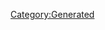 {{Database/Diva/DivaInfo
 |Attr=2
 |ID=6
 |BodyId=1
 |PersonalityId=3
 |Enabled=2
 |LIOGKHIGJKN=21
 |HomeBgId=12
}}
{{DivaStat
 |Level=0
 |Life=9999
 |Soul=180
 |Vocal=180
 |Charm=240
 |Fold=50
 |Support=50
}}
{{DivaStat
 |Level=1
 |Life=9999
 |Soul=180
 |Vocal=180
 |Charm=265
 |Fold=50
 |Support=50
}}
{{DivaStat
 |Level=2
 |Life=9999
 |Soul=200
 |Vocal=180
 |Charm=265
 |Fold=50
 |Support=50
}}
{{DivaStat
 |Level=3
 |Life=9999
 |Soul=200
 |Vocal=200
 |Charm=265
 |Fold=50
 |Support=50
}}
{{DivaStat
 |Level=4
 |Life=9999
 |Soul=200
 |Vocal=200
 |Charm=290
 |Fold=50
 |Support=50
}}
{{DivaStat
 |Level=5
 |Life=9999
 |Soul=220
 |Vocal=200
 |Charm=290
 |Fold=50
 |Support=50
}}
{{DivaStat
 |Level=6
 |Life=9999
 |Soul=220
 |Vocal=220
 |Charm=290
 |Fold=50
 |Support=50
}}
{{DivaStat
 |Level=7
 |Life=9999
 |Soul=220
 |Vocal=220
 |Charm=315
 |Fold=50
 |Support=50
}}
{{DivaStat
 |Level=8
 |Life=9999
 |Soul=240
 |Vocal=220
 |Charm=315
 |Fold=50
 |Support=50
}}
{{DivaStat
 |Level=9
 |Life=9999
 |Soul=240
 |Vocal=240
 |Charm=315
 |Fold=50
 |Support=50
}}
{{DivaStat
 |Level=10
 |Life=9999
 |Soul=240
 |Vocal=240
 |Charm=340
 |Fold=50
 |Support=50
}}
{{DivaStat
 |Level=11
 |Life=9999
 |Soul=260
 |Vocal=240
 |Charm=340
 |Fold=50
 |Support=50
}}
{{DivaStat
 |Level=12
 |Life=9999
 |Soul=260
 |Vocal=260
 |Charm=340
 |Fold=50
 |Support=50
}}
{{DivaStat
 |Level=13
 |Life=9999
 |Soul=260
 |Vocal=260
 |Charm=365
 |Fold=50
 |Support=50
}}
{{DivaStat
 |Level=14
 |Life=9999
 |Soul=280
 |Vocal=260
 |Charm=365
 |Fold=50
 |Support=50
}}
{{DivaStat
 |Level=15
 |Life=9999
 |Soul=280
 |Vocal=280
 |Charm=365
 |Fold=50
 |Support=50
}}
{{DivaStat
 |Level=16
 |Life=9999
 |Soul=280
 |Vocal=280
 |Charm=390
 |Fold=50
 |Support=50
}}
{{DivaStat
 |Level=17
 |Life=9999
 |Soul=300
 |Vocal=280
 |Charm=390
 |Fold=50
 |Support=50
}}
{{DivaStat
 |Level=18
 |Life=9999
 |Soul=300
 |Vocal=300
 |Charm=390
 |Fold=50
 |Support=50
}}
{{DivaStat
 |Level=19
 |Life=9999
 |Soul=300
 |Vocal=300
 |Charm=415
 |Fold=50
 |Support=50
}}
{{DivaStat
 |Level=20
 |Life=9999
 |Soul=320
 |Vocal=300
 |Charm=415
 |Fold=50
 |Support=50
}}
{{DivaStat
 |Level=21
 |Life=9999
 |Soul=320
 |Vocal=320
 |Charm=415
 |Fold=50
 |Support=50
}}
{{DivaStat
 |Level=22
 |Life=9999
 |Soul=320
 |Vocal=320
 |Charm=440
 |Fold=50
 |Support=50
}}
{{DivaStat
 |Level=23
 |Life=9999
 |Soul=340
 |Vocal=320
 |Charm=440
 |Fold=50
 |Support=50
}}
{{DivaStat
 |Level=24
 |Life=9999
 |Soul=340
 |Vocal=340
 |Charm=440
 |Fold=50
 |Support=50
}}
{{DivaStat
 |Level=25
 |Life=9999
 |Soul=340
 |Vocal=340
 |Charm=465
 |Fold=50
 |Support=50
}}
{{DivaStat
 |Level=26
 |Life=9999
 |Soul=360
 |Vocal=340
 |Charm=465
 |Fold=50
 |Support=50
}}
{{DivaStat
 |Level=27
 |Life=9999
 |Soul=360
 |Vocal=360
 |Charm=465
 |Fold=50
 |Support=50
}}
{{DivaStat
 |Level=28
 |Life=9999
 |Soul=360
 |Vocal=360
 |Charm=490
 |Fold=50
 |Support=50
}}
{{DivaStat
 |Level=29
 |Life=9999
 |Soul=380
 |Vocal=360
 |Charm=490
 |Fold=50
 |Support=50
}}
{{DivaStat
 |Level=30
 |Life=9999
 |Soul=380
 |Vocal=380
 |Charm=490
 |Fold=50
 |Support=50
}}
{{DivaStat
 |Level=31
 |Life=9999
 |Soul=380
 |Vocal=380
 |Charm=515
 |Fold=50
 |Support=50
}}
{{DivaStat
 |Level=32
 |Life=9999
 |Soul=400
 |Vocal=380
 |Charm=515
 |Fold=50
 |Support=50
}}
{{DivaStat
 |Level=33
 |Life=9999
 |Soul=400
 |Vocal=400
 |Charm=515
 |Fold=50
 |Support=50
}}
{{DivaStat
 |Level=34
 |Life=9999
 |Soul=400
 |Vocal=400
 |Charm=540
 |Fold=50
 |Support=50
}}
{{DivaStat
 |Level=35
 |Life=9999
 |Soul=420
 |Vocal=400
 |Charm=540
 |Fold=50
 |Support=50
}}
{{DivaStat
 |Level=36
 |Life=9999
 |Soul=420
 |Vocal=420
 |Charm=540
 |Fold=50
 |Support=50
}}
{{DivaStat
 |Level=37
 |Life=9999
 |Soul=420
 |Vocal=420
 |Charm=565
 |Fold=50
 |Support=50
}}
{{DivaStat
 |Level=38
 |Life=9999
 |Soul=440
 |Vocal=420
 |Charm=565
 |Fold=50
 |Support=50
}}
{{DivaStat
 |Level=39
 |Life=9999
 |Soul=440
 |Vocal=440
 |Charm=565
 |Fold=50
 |Support=50
}}
{{DivaStat
 |Level=40
 |Life=9999
 |Soul=440
 |Vocal=440
 |Charm=590
 |Fold=50
 |Support=50
}}
{{DivaStat
 |Level=41
 |Life=9999
 |Soul=460
 |Vocal=440
 |Charm=590
 |Fold=50
 |Support=50
}}
{{DivaStat
 |Level=42
 |Life=9999
 |Soul=460
 |Vocal=460
 |Charm=590
 |Fold=50
 |Support=50
}}
{{DivaStat
 |Level=43
 |Life=9999
 |Soul=460
 |Vocal=460
 |Charm=615
 |Fold=50
 |Support=50
}}
{{DivaStat
 |Level=44
 |Life=9999
 |Soul=480
 |Vocal=460
 |Charm=615
 |Fold=50
 |Support=50
}}
{{DivaStat
 |Level=45
 |Life=9999
 |Soul=480
 |Vocal=480
 |Charm=615
 |Fold=50
 |Support=50
}}
{{DivaStat
 |Level=46
 |Life=9999
 |Soul=480
 |Vocal=480
 |Charm=640
 |Fold=50
 |Support=50
}}
{{DivaStat
 |Level=47
 |Life=9999
 |Soul=500
 |Vocal=480
 |Charm=640
 |Fold=50
 |Support=50
}}
{{DivaStat
 |Level=48
 |Life=9999
 |Soul=500
 |Vocal=500
 |Charm=640
 |Fold=50
 |Support=50
}}
{{DivaStat
 |Level=49
 |Life=9999
 |Soul=500
 |Vocal=500
 |Charm=665
 |Fold=50
 |Support=50
}}
{{DivaStat
 |Level=50
 |Life=9999
 |Soul=520
 |Vocal=500
 |Charm=665
 |Fold=50
 |Support=50
}}
{{DivaStat
 |Level=51
 |Life=9999
 |Soul=520
 |Vocal=520
 |Charm=665
 |Fold=50
 |Support=50
}}
{{DivaStat
 |Level=52
 |Life=9999
 |Soul=520
 |Vocal=520
 |Charm=690
 |Fold=50
 |Support=50
}}
{{DivaStat
 |Level=53
 |Life=9999
 |Soul=540
 |Vocal=520
 |Charm=690
 |Fold=50
 |Support=50
}}
{{DivaStat
 |Level=54
 |Life=9999
 |Soul=540
 |Vocal=540
 |Charm=690
 |Fold=50
 |Support=50
}}
{{DivaStat
 |Level=55
 |Life=9999
 |Soul=540
 |Vocal=540
 |Charm=715
 |Fold=50
 |Support=50
}}
{{DivaStat
 |Level=56
 |Life=9999
 |Soul=560
 |Vocal=540
 |Charm=715
 |Fold=50
 |Support=50
}}
{{DivaStat
 |Level=57
 |Life=9999
 |Soul=560
 |Vocal=560
 |Charm=715
 |Fold=50
 |Support=50
}}
{{DivaStat
 |Level=58
 |Life=9999
 |Soul=560
 |Vocal=560
 |Charm=740
 |Fold=50
 |Support=50
}}
{{DivaStat
 |Level=59
 |Life=9999
 |Soul=580
 |Vocal=560
 |Charm=740
 |Fold=50
 |Support=50
}}
{{DivaStat
 |Level=60
 |Life=9999
 |Soul=580
 |Vocal=580
 |Charm=740
 |Fold=50
 |Support=50
}}
{{DivaStat
 |Level=61
 |Life=9999
 |Soul=580
 |Vocal=580
 |Charm=765
 |Fold=50
 |Support=50
}}
{{DivaStat
 |Level=62
 |Life=9999
 |Soul=600
 |Vocal=580
 |Charm=765
 |Fold=50
 |Support=50
}}
{{DivaStat
 |Level=63
 |Life=9999
 |Soul=600
 |Vocal=600
 |Charm=765
 |Fold=50
 |Support=50
}}
{{DivaStat
 |Level=64
 |Life=9999
 |Soul=600
 |Vocal=600
 |Charm=790
 |Fold=50
 |Support=50
}}
{{DivaStat
 |Level=65
 |Life=9999
 |Soul=620
 |Vocal=600
 |Charm=790
 |Fold=50
 |Support=50
}}
{{DivaStat
 |Level=66
 |Life=9999
 |Soul=620
 |Vocal=620
 |Charm=790
 |Fold=50
 |Support=50
}}
{{DivaStat
 |Level=67
 |Life=9999
 |Soul=620
 |Vocal=620
 |Charm=815
 |Fold=50
 |Support=50
}}
{{DivaStat
 |Level=68
 |Life=9999
 |Soul=640
 |Vocal=620
 |Charm=815
 |Fold=50
 |Support=50
}}
{{DivaStat
 |Level=69
 |Life=9999
 |Soul=640
 |Vocal=640
 |Charm=815
 |Fold=50
 |Support=50
}}
{{DivaStat
 |Level=70
 |Life=9999
 |Soul=640
 |Vocal=640
 |Charm=840
 |Fold=50
 |Support=50
}}
{{DivaStat
 |Level=71
 |Life=9999
 |Soul=660
 |Vocal=640
 |Charm=840
 |Fold=50
 |Support=50
}}
{{DivaStat
 |Level=72
 |Life=9999
 |Soul=660
 |Vocal=660
 |Charm=840
 |Fold=50
 |Support=50
}}
{{DivaStat
 |Level=73
 |Life=9999
 |Soul=660
 |Vocal=660
 |Charm=865
 |Fold=50
 |Support=50
}}
{{DivaStat
 |Level=74
 |Life=9999
 |Soul=680
 |Vocal=660
 |Charm=865
 |Fold=50
 |Support=50
}}
{{DivaStat
 |Level=75
 |Life=9999
 |Soul=680
 |Vocal=680
 |Charm=865
 |Fold=50
 |Support=50
}}
{{DivaStat
 |Level=76
 |Life=9999
 |Soul=680
 |Vocal=680
 |Charm=890
 |Fold=50
 |Support=50
}}
{{DivaStat
 |Level=77
 |Life=9999
 |Soul=700
 |Vocal=680
 |Charm=890
 |Fold=50
 |Support=50
}}
{{DivaStat
 |Level=78
 |Life=9999
 |Soul=700
 |Vocal=700
 |Charm=890
 |Fold=50
 |Support=50
}}
{{DivaStat
 |Level=79
 |Life=9999
 |Soul=700
 |Vocal=700
 |Charm=915
 |Fold=50
 |Support=50
}}
{{DivaStat
 |Level=80
 |Life=9999
 |Soul=720
 |Vocal=700
 |Charm=915
 |Fold=50
 |Support=50
}}
{{DivaStat
 |Level=81
 |Life=9999
 |Soul=720
 |Vocal=720
 |Charm=915
 |Fold=50
 |Support=50
}}
{{DivaStat
 |Level=82
 |Life=9999
 |Soul=720
 |Vocal=720
 |Charm=940
 |Fold=50
 |Support=50
}}
{{DivaStat
 |Level=83
 |Life=9999
 |Soul=740
 |Vocal=720
 |Charm=940
 |Fold=50
 |Support=50
}}
{{DivaStat
 |Level=84
 |Life=9999
 |Soul=740
 |Vocal=740
 |Charm=940
 |Fold=50
 |Support=50
}}
{{DivaStat
 |Level=85
 |Life=9999
 |Soul=740
 |Vocal=740
 |Charm=965
 |Fold=50
 |Support=50
}}
{{DivaStat
 |Level=86
 |Life=9999
 |Soul=760
 |Vocal=740
 |Charm=965
 |Fold=50
 |Support=50
}}
{{DivaStat
 |Level=87
 |Life=9999
 |Soul=760
 |Vocal=760
 |Charm=965
 |Fold=50
 |Support=50
}}
{{DivaStat
 |Level=88
 |Life=9999
 |Soul=760
 |Vocal=760
 |Charm=990
 |Fold=50
 |Support=50
}}
{{DivaStat
 |Level=89
 |Life=9999
 |Soul=780
 |Vocal=760
 |Charm=990
 |Fold=50
 |Support=50
}}
{{DivaStat
 |Level=90
 |Life=9999
 |Soul=780
 |Vocal=780
 |Charm=990
 |Fold=50
 |Support=50
}}
{{DivaStat
 |Level=91
 |Life=9999
 |Soul=780
 |Vocal=780
 |Charm=1015
 |Fold=50
 |Support=50
}}
{{DivaStat
 |Level=92
 |Life=9999
 |Soul=800
 |Vocal=780
 |Charm=1015
 |Fold=50
 |Support=50
}}
{{DivaStat
 |Level=93
 |Life=9999
 |Soul=800
 |Vocal=800
 |Charm=1015
 |Fold=50
 |Support=50
}}
{{DivaStat
 |Level=94
 |Life=9999
 |Soul=800
 |Vocal=800
 |Charm=1040
 |Fold=50
 |Support=50
}}
{{DivaStat
 |Level=95
 |Life=9999
 |Soul=820
 |Vocal=800
 |Charm=1040
 |Fold=50
 |Support=50
}}
{{DivaStat
 |Level=96
 |Life=9999
 |Soul=820
 |Vocal=820
 |Charm=1040
 |Fold=50
 |Support=50
}}
{{DivaStat
 |Level=97
 |Life=9999
 |Soul=820
 |Vocal=820
 |Charm=1065
 |Fold=50
 |Support=50
}}
{{DivaStat
 |Level=98
 |Life=9999
 |Soul=840
 |Vocal=820
 |Charm=1065
 |Fold=50
 |Support=50
}}
{{DivaStat
 |Level=99
 |Life=9999
 |Soul=840
 |Vocal=840
 |Charm=1065
 |Fold=50
 |Support=50
}}
{{DivaStat
 |Level=100
 |Life=9999
 |Soul=840
 |Vocal=840
 |Charm=1090
 |Fold=50
 |Support=50
}}
{{DivaStat
 |Level=101
 |Life=9999
 |Soul=860
 |Vocal=840
 |Charm=1090
 |Fold=50
 |Support=50
}}
{{DivaStat
 |Level=102
 |Life=9999
 |Soul=860
 |Vocal=860
 |Charm=1090
 |Fold=50
 |Support=50
}}
{{DivaStat
 |Level=103
 |Life=9999
 |Soul=860
 |Vocal=860
 |Charm=1115
 |Fold=50
 |Support=50
}}
{{DivaStat
 |Level=104
 |Life=9999
 |Soul=880
 |Vocal=860
 |Charm=1115
 |Fold=50
 |Support=50
}}
{{DivaStat
 |Level=105
 |Life=9999
 |Soul=880
 |Vocal=880
 |Charm=1115
 |Fold=50
 |Support=50
}}
{{DivaStat
 |Level=106
 |Life=9999
 |Soul=880
 |Vocal=880
 |Charm=1140
 |Fold=50
 |Support=50
}}
{{DivaStat
 |Level=107
 |Life=9999
 |Soul=900
 |Vocal=880
 |Charm=1140
 |Fold=50
 |Support=50
}}
{{DivaStat
 |Level=108
 |Life=9999
 |Soul=900
 |Vocal=900
 |Charm=1140
 |Fold=50
 |Support=50
}}
{{DivaStat
 |Level=109
 |Life=9999
 |Soul=900
 |Vocal=900
 |Charm=1165
 |Fold=50
 |Support=50
}}
{{DivaStat
 |Level=110
 |Life=9999
 |Soul=920
 |Vocal=900
 |Charm=1165
 |Fold=50
 |Support=50
}}
{{DivaStat
 |Level=111
 |Life=9999
 |Soul=920
 |Vocal=920
 |Charm=1165
 |Fold=50
 |Support=50
}}
{{DivaStat
 |Level=112
 |Life=9999
 |Soul=920
 |Vocal=920
 |Charm=1190
 |Fold=50
 |Support=50
}}
{{DivaStat
 |Level=113
 |Life=9999
 |Soul=940
 |Vocal=920
 |Charm=1190
 |Fold=50
 |Support=50
}}
{{DivaStat
 |Level=114
 |Life=9999
 |Soul=940
 |Vocal=940
 |Charm=1190
 |Fold=50
 |Support=50
}}
{{DivaStat
 |Level=115
 |Life=9999
 |Soul=940
 |Vocal=940
 |Charm=1215
 |Fold=50
 |Support=50
}}
{{DivaStat
 |Level=116
 |Life=9999
 |Soul=960
 |Vocal=940
 |Charm=1215
 |Fold=50
 |Support=50
}}
{{DivaStat
 |Level=117
 |Life=9999
 |Soul=960
 |Vocal=960
 |Charm=1215
 |Fold=50
 |Support=50
}}
{{DivaStat
 |Level=118
 |Life=9999
 |Soul=960
 |Vocal=960
 |Charm=1240
 |Fold=50
 |Support=50
}}
{{DivaStat
 |Level=119
 |Life=9999
 |Soul=980
 |Vocal=960
 |Charm=1240
 |Fold=50
 |Support=50
}}
{{DivaStat
 |Level=120
 |Life=9999
 |Soul=980
 |Vocal=980
 |Charm=1240
 |Fold=50
 |Support=50
}}
[[Category:Generated]]
